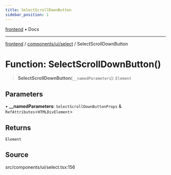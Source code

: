 ```yaml
---
title: SelectScrollDownButton
sidebar_position: 1
---
```


[frontend](../../../..) • Docs

***

[frontend](../../../..) / [components/ui/select](..) / SelectScrollDownButton

# Function: SelectScrollDownButton()

> **SelectScrollDownButton**(`__namedParameters`): `Element`

## Parameters

• **\_\_namedParameters**: `SelectScrollDownButtonProps` & `RefAttributes`\<`HTMLDivElement`\>

## Returns

`Element`

## Source

src/components/ui/select.tsx:156
